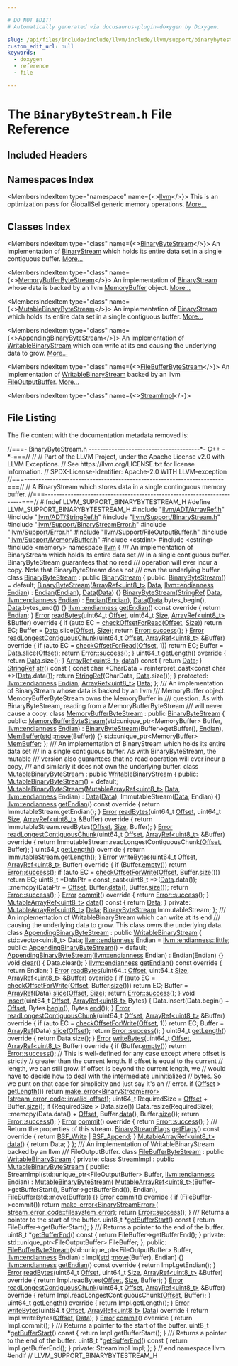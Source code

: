 ```yaml
---

# DO NOT EDIT!
# Automatically generated via docusaurus-plugin-doxygen by Doxygen.

slug: /api/files/include/include/llvm/include/llvm/support/binarybytestream-h
custom_edit_url: null
keywords:
  - doxygen
  - reference
  - file

---
```





# The `BinaryByteStream.h` File Reference

<DoxygenPage pluginConfig={pluginConfig}>



## Included Headers

<IncludesList>
<IncludesListItem
  filePath="llvm/ADT/ArrayRef.h"
  permalink="/docs/api/files/include/include/llvm/include/llvm/adt/arrayref-h"
  isLocal="true" />
<IncludesListItem
  filePath="llvm/ADT/StringRef.h"
  permalink="/docs/api/files/include/include/llvm/include/llvm/adt/stringref-h"
  isLocal="true" />
<IncludesListItem
  filePath="llvm/Support/BinaryStream.h"
  permalink="/docs/api/files/include/include/llvm/include/llvm/support/binarystream-h"
  isLocal="true" />
<IncludesListItem
  filePath="llvm/Support/BinaryStreamError.h"
  permalink="/docs/api/files/include/include/llvm/include/llvm/support/binarystreamerror-h"
  isLocal="true" />
<IncludesListItem
  filePath="llvm/Support/Error.h"
  permalink="/docs/api/files/include/include/llvm/include/llvm/support/error-h"
  isLocal="true" />
<IncludesListItem
  filePath="llvm/Support/FileOutputBuffer.h"
  permalink="/docs/api/files/include/include/llvm/include/llvm/support/fileoutputbuffer-h"
  isLocal="true" />
<IncludesListItem
  filePath="llvm/Support/MemoryBuffer.h"
  permalink="/docs/api/files/include/include/llvm/include/llvm/support/memorybuffer-h"
  isLocal="true" />
<IncludesListItem
  filePath="cstdint"
  permalink=""
  isLocal="false" />
<IncludesListItem
  filePath="cstring"
  permalink=""
  isLocal="false" />
<IncludesListItem
  filePath="memory"
  permalink=""
  isLocal="false" />
</IncludesList>

## Namespaces Index

<MembersIndex>

<MembersIndexItem
  type="namespace"
  name={<><a href="/docs/api/namespaces/llvm">llvm</a></>}>
This is an optimization pass for GlobalISel generic memory operations. <a href="/docs/api/namespaces/llvm/#details">More...</a>
</MembersIndexItem>

</MembersIndex>

## Classes Index

<MembersIndex>

<MembersIndexItem
  type="class"
  name={<><a href="/docs/api/classes/llvm/binarybytestream">BinaryByteStream</a></>}>
An implementation of <a href="/docs/api/classes/llvm/binarystream">BinaryStream</a> which holds its entire data set in a single contiguous buffer. <a href="/docs/api/classes/llvm/binarybytestream/#details">More...</a>
</MembersIndexItem>

<MembersIndexItem
  type="class"
  name={<><a href="/docs/api/classes/llvm/memorybufferbytestream">MemoryBufferByteStream</a></>}>
An implementation of <a href="/docs/api/classes/llvm/binarystream">BinaryStream</a> whose data is backed by an llvm <a href="/docs/api/classes/llvm/memorybuffer">MemoryBuffer</a> object. <a href="/docs/api/classes/llvm/memorybufferbytestream/#details">More...</a>
</MembersIndexItem>

<MembersIndexItem
  type="class"
  name={<><a href="/docs/api/classes/llvm/mutablebinarybytestream">MutableBinaryByteStream</a></>}>
An implementation of <a href="/docs/api/classes/llvm/binarystream">BinaryStream</a> which holds its entire data set in a single contiguous buffer. <a href="/docs/api/classes/llvm/mutablebinarybytestream/#details">More...</a>
</MembersIndexItem>

<MembersIndexItem
  type="class"
  name={<><a href="/docs/api/classes/llvm/appendingbinarybytestream">AppendingBinaryByteStream</a></>}>
An implementation of <a href="/docs/api/classes/llvm/writablebinarystream">WritableBinaryStream</a> which can write at its end causing the underlying data to grow. <a href="/docs/api/classes/llvm/appendingbinarybytestream/#details">More...</a>
</MembersIndexItem>

<MembersIndexItem
  type="class"
  name={<><a href="/docs/api/classes/llvm/filebufferbytestream">FileBufferByteStream</a></>}>
An implementation of <a href="/docs/api/classes/llvm/writablebinarystream">WritableBinaryStream</a> backed by an llvm <a href="/docs/api/classes/llvm/fileoutputbuffer">FileOutputBuffer</a>. <a href="/docs/api/classes/llvm/filebufferbytestream/#details">More...</a>
</MembersIndexItem>

<MembersIndexItem
  type="class"
  name={<><a href="/docs/api/classes/llvm/filebufferbytestream/streamimpl">StreamImpl</a></>}>
</MembersIndexItem>

</MembersIndex>


## File Listing

The file content with the documentation metadata removed is:

<ProgramListing>

<Link id="l00001" /><CodeLine lineNumber="1"><span class="doxyHighlightComment">//===- BinaryByteStream.h ---------------------------------------&#42;- C++ -&#42;-===//</span></CodeLine>
<Link id="l00002" /><CodeLine lineNumber="2"><span class="doxyHighlightComment">//</span></CodeLine>
<Link id="l00003" /><CodeLine lineNumber="3"><span class="doxyHighlightComment">// Part of the LLVM Project, under the Apache License v2.0 with LLVM Exceptions.</span></CodeLine>
<Link id="l00004" /><CodeLine lineNumber="4"><span class="doxyHighlightComment">// See https://llvm.org/LICENSE.txt for license information.</span></CodeLine>
<Link id="l00005" /><CodeLine lineNumber="5"><span class="doxyHighlightComment">// SPDX-License-Identifier: Apache-2.0 WITH LLVM-exception</span></CodeLine>
<Link id="l00006" /><CodeLine lineNumber="6"><span class="doxyHighlightComment">//===----------------------------------------------------------------------===//</span></CodeLine>
<Link id="l00007" /><CodeLine lineNumber="7"><span class="doxyHighlightComment">// A BinaryStream which stores data in a single continguous memory buffer.</span></CodeLine>
<Link id="l00008" /><CodeLine lineNumber="8"><span class="doxyHighlightComment">//===----------------------------------------------------------------------===//</span></CodeLine>
<Link id="l00009" /><CodeLine lineNumber="9"></CodeLine>
<Link id="l00010" /><CodeLine lineNumber="10"><span class="doxyHighlightPreprocessor">#ifndef LLVM&#95;SUPPORT&#95;BINARYBYTESTREAM&#95;H</span></CodeLine>
<Link id="l00011" /><CodeLine lineNumber="11"><span class="doxyHighlightPreprocessor">#define LLVM&#95;SUPPORT&#95;BINARYBYTESTREAM&#95;H</span></CodeLine>
<Link id="l00012" /><CodeLine lineNumber="12"></CodeLine>
<Link id="l00013" /><CodeLine lineNumber="13"><span class="doxyHighlightPreprocessor">#include &quot;<a href="/docs/api/files/include/include/llvm/include/llvm/adt/arrayref-h">llvm/ADT/ArrayRef.h</a>&quot;</span></CodeLine>
<Link id="l00014" /><CodeLine lineNumber="14"><span class="doxyHighlightPreprocessor">#include &quot;<a href="/docs/api/files/include/include/llvm/include/llvm/adt/stringref-h">llvm/ADT/StringRef.h</a>&quot;</span></CodeLine>
<Link id="l00015" /><CodeLine lineNumber="15"><span class="doxyHighlightPreprocessor">#include &quot;<a href="/docs/api/files/include/include/llvm/include/llvm/support/binarystream-h">llvm/Support/BinaryStream.h</a>&quot;</span></CodeLine>
<Link id="l00016" /><CodeLine lineNumber="16"><span class="doxyHighlightPreprocessor">#include &quot;<a href="/docs/api/files/include/include/llvm/include/llvm/support/binarystreamerror-h">llvm/Support/BinaryStreamError.h</a>&quot;</span></CodeLine>
<Link id="l00017" /><CodeLine lineNumber="17"><span class="doxyHighlightPreprocessor">#include &quot;<a href="/docs/api/files/include/include/llvm/include/llvm/support/error-h">llvm/Support/Error.h</a>&quot;</span></CodeLine>
<Link id="l00018" /><CodeLine lineNumber="18"><span class="doxyHighlightPreprocessor">#include &quot;<a href="/docs/api/files/include/include/llvm/include/llvm/support/fileoutputbuffer-h">llvm/Support/FileOutputBuffer.h</a>&quot;</span></CodeLine>
<Link id="l00019" /><CodeLine lineNumber="19"><span class="doxyHighlightPreprocessor">#include &quot;<a href="/docs/api/files/include/include/llvm/include/llvm/support/memorybuffer-h">llvm/Support/MemoryBuffer.h</a>&quot;</span></CodeLine>
<Link id="l00020" /><CodeLine lineNumber="20"><span class="doxyHighlightPreprocessor">#include &lt;cstdint&gt;</span></CodeLine>
<Link id="l00021" /><CodeLine lineNumber="21"><span class="doxyHighlightPreprocessor">#include &lt;cstring&gt;</span></CodeLine>
<Link id="l00022" /><CodeLine lineNumber="22"><span class="doxyHighlightPreprocessor">#include &lt;memory&gt;</span></CodeLine>
<Link id="l00023" /><CodeLine lineNumber="23"></CodeLine>
<Link id="l00024" /><CodeLine lineNumber="24"><span class="doxyHighlightKeyword">namespace </span><span class="doxyHighlight"><a href="/docs/api/namespaces/llvm">llvm</a> &#123;</span></CodeLine>
<Link id="l00025" /><CodeLine lineNumber="25"></CodeLine>
<Link id="l00026" /><CodeLine lineNumber="26"><span class="doxyHighlightComment">/// An implementation of BinaryStream which holds its entire data set</span></CodeLine>
<Link id="l00027" /><CodeLine lineNumber="27"><span class="doxyHighlightComment">/// in a single contiguous buffer.  BinaryByteStream guarantees that no read</span></CodeLine>
<Link id="l00028" /><CodeLine lineNumber="28"><span class="doxyHighlightComment">/// operation will ever incur a copy.  Note that BinaryByteStream does not</span></CodeLine>
<Link id="l00029" /><CodeLine lineNumber="29"><span class="doxyHighlightComment">/// own the underlying buffer.</span></CodeLine>
<Link id="l00030" /><CodeLine lineNumber="30" lineLink="/docs/api/classes/llvm/binarybytestream"><span class="doxyHighlightKeyword">class </span><span class="doxyHighlight"><a href="/docs/api/classes/llvm/binarybytestream/#a4363fb07df2a89ba41a8ea63a48ce9de">BinaryByteStream</a> : </span><span class="doxyHighlightKeyword">public</span><span class="doxyHighlight"> <a href="/docs/api/classes/llvm/binarystream">BinaryStream</a> &#123;</span></CodeLine>
<Link id="l00031" /><CodeLine lineNumber="31"><span class="doxyHighlightKeyword">public</span><span class="doxyHighlight">:</span></CodeLine>
<Link id="l00032" /><CodeLine lineNumber="32" lineLink="/docs/api/classes/llvm/binarybytestream/#a4363fb07df2a89ba41a8ea63a48ce9de"><span class="doxyHighlight">  <a href="/docs/api/classes/llvm/binarybytestream/#a4363fb07df2a89ba41a8ea63a48ce9de">BinaryByteStream</a>() = </span><span class="doxyHighlightKeywordFlow">default</span><span class="doxyHighlight">;</span></CodeLine>
<Link id="l00033" /><CodeLine lineNumber="33" lineLink="/docs/api/classes/llvm/binarybytestream/#a152950ab8cac7c988a9537a332775719"><span class="doxyHighlight">  <a href="/docs/api/classes/llvm/binarybytestream/#a152950ab8cac7c988a9537a332775719">BinaryByteStream</a>(<a href="/docs/api/classes/llvm/arrayref">ArrayRef&lt;uint8&#95;t&gt;</a> <a href="/docs/api/classes/llvm/binarybytestream/#a19d6f4aebf6d35bbec0d2222b40336b1">Data</a>, <a href="/docs/api/namespaces/llvm/#ae1e26e57357947b25e392fd18ab000db">llvm::endianness</a> <a href="/docs/api/classes/llvm/binarybytestream/#a71597bbef163273d2905cf9ab4cea214">Endian</a>)</span></CodeLine>
<Link id="l00034" /><CodeLine lineNumber="34"><span class="doxyHighlight">      : <a href="/docs/api/classes/llvm/binarybytestream/#a71597bbef163273d2905cf9ab4cea214">Endian</a>(<a href="/docs/api/classes/llvm/binarybytestream/#a71597bbef163273d2905cf9ab4cea214">Endian</a>), <a href="/docs/api/classes/llvm/binarybytestream/#a19d6f4aebf6d35bbec0d2222b40336b1">Data</a>(<a href="/docs/api/classes/llvm/binarybytestream/#a19d6f4aebf6d35bbec0d2222b40336b1">Data</a>) &#123;&#125;</span></CodeLine>
<Link id="l00035" /><CodeLine lineNumber="35" lineLink="/docs/api/classes/llvm/binarybytestream/#ab2504d809fc4036432ab7f1915f5fac0"><span class="doxyHighlight">  <a href="/docs/api/classes/llvm/binarybytestream/#ab2504d809fc4036432ab7f1915f5fac0">BinaryByteStream</a>(<a href="/docs/api/classes/llvm/stringref">StringRef</a> <a href="/docs/api/classes/llvm/binarybytestream/#a19d6f4aebf6d35bbec0d2222b40336b1">Data</a>, <a href="/docs/api/namespaces/llvm/#ae1e26e57357947b25e392fd18ab000db">llvm::endianness</a> <a href="/docs/api/classes/llvm/binarybytestream/#a71597bbef163273d2905cf9ab4cea214">Endian</a>)</span></CodeLine>
<Link id="l00036" /><CodeLine lineNumber="36"><span class="doxyHighlight">      : <a href="/docs/api/classes/llvm/binarybytestream/#a71597bbef163273d2905cf9ab4cea214">Endian</a>(<a href="/docs/api/classes/llvm/binarybytestream/#a71597bbef163273d2905cf9ab4cea214">Endian</a>), <a href="/docs/api/classes/llvm/binarybytestream/#a19d6f4aebf6d35bbec0d2222b40336b1">Data</a>(<a href="/docs/api/classes/llvm/binarybytestream/#a19d6f4aebf6d35bbec0d2222b40336b1">Data</a>.bytes&#95;begin(), <a href="/docs/api/classes/llvm/binarybytestream/#a19d6f4aebf6d35bbec0d2222b40336b1">Data</a>.bytes&#95;end()) &#123;&#125;</span></CodeLine>
<Link id="l00037" /><CodeLine lineNumber="37"></CodeLine>
<Link id="l00038" /><CodeLine lineNumber="38" lineLink="/docs/api/classes/llvm/binarybytestream/#aac25c9eebece33ccbf619121cf14c2f0"><span class="doxyHighlight">  <a href="/docs/api/namespaces/llvm/#ae1e26e57357947b25e392fd18ab000db">llvm::endianness</a> <a href="/docs/api/classes/llvm/binarybytestream/#aac25c9eebece33ccbf619121cf14c2f0">getEndian</a>()</span><span class="doxyHighlightKeyword"> const override </span><span class="doxyHighlight">&#123; </span><span class="doxyHighlightKeywordFlow">return</span><span class="doxyHighlight"> <a href="/docs/api/classes/llvm/binarybytestream/#a71597bbef163273d2905cf9ab4cea214">Endian</a>; &#125;</span></CodeLine>
<Link id="l00039" /><CodeLine lineNumber="39"></CodeLine>
<Link id="l00040" /><CodeLine lineNumber="40" lineLink="/docs/api/classes/llvm/binarybytestream/#a4e42d67aeb85b158d2954d3eab60fdd6"><span class="doxyHighlight">  <a href="/docs/api/classes/llvm/error">Error</a> <a href="/docs/api/classes/llvm/binarybytestream/#a4e42d67aeb85b158d2954d3eab60fdd6">readBytes</a>(uint64&#95;t <a href="/docs/api/namespaces/llvm/#a05f5b9a11bdcc5feba62899f95dcf878a3134224cba2545bc57954d3b072aebb4">Offset</a>, uint64&#95;t <a href="/docs/api/files/lib/lib/analysis/inlineorder-cpp/#a7ee6f0cb51c3b9056199e9a0001fe8c3a6f6cb72d544962fa333e2e34ce64f719">Size</a>,</span></CodeLine>
<Link id="l00041" /><CodeLine lineNumber="41"><span class="doxyHighlight">                  <a href="/docs/api/classes/llvm/arrayref">ArrayRef&lt;uint8&#95;t&gt;</a> &amp;Buffer)</span><span class="doxyHighlightKeyword"> override </span><span class="doxyHighlight">&#123;</span></CodeLine>
<Link id="l00042" /><CodeLine lineNumber="42"><span class="doxyHighlight">    </span><span class="doxyHighlightKeywordFlow">if</span><span class="doxyHighlight"> (</span><span class="doxyHighlightKeyword">auto</span><span class="doxyHighlight"> EC = <a href="/docs/api/classes/llvm/binarystream/#af20acc8b7134ce7ffa54c05a7f295fb6">checkOffsetForRead</a>(<a href="/docs/api/namespaces/llvm/#a05f5b9a11bdcc5feba62899f95dcf878a3134224cba2545bc57954d3b072aebb4">Offset</a>, <a href="/docs/api/files/lib/lib/analysis/inlineorder-cpp/#a7ee6f0cb51c3b9056199e9a0001fe8c3a6f6cb72d544962fa333e2e34ce64f719">Size</a>))</span></CodeLine>
<Link id="l00043" /><CodeLine lineNumber="43"><span class="doxyHighlight">      </span><span class="doxyHighlightKeywordFlow">return</span><span class="doxyHighlight"> EC;</span></CodeLine>
<Link id="l00044" /><CodeLine lineNumber="44"><span class="doxyHighlight">    Buffer = <a href="/docs/api/classes/llvm/binarybytestream/#a19d6f4aebf6d35bbec0d2222b40336b1">Data</a>.slice(<a href="/docs/api/namespaces/llvm/#a05f5b9a11bdcc5feba62899f95dcf878a3134224cba2545bc57954d3b072aebb4">Offset</a>, <a href="/docs/api/files/lib/lib/analysis/inlineorder-cpp/#a7ee6f0cb51c3b9056199e9a0001fe8c3a6f6cb72d544962fa333e2e34ce64f719">Size</a>);</span></CodeLine>
<Link id="l00045" /><CodeLine lineNumber="45"><span class="doxyHighlight">    </span><span class="doxyHighlightKeywordFlow">return</span><span class="doxyHighlight"> <a href="/docs/api/classes/llvm/error/#a4dfd0813c3d0e0a30439b5a3e9196b59">Error::success</a>();</span></CodeLine>
<Link id="l00046" /><CodeLine lineNumber="46"><span class="doxyHighlight">  &#125;</span></CodeLine>
<Link id="l00047" /><CodeLine lineNumber="47"></CodeLine>
<Link id="l00048" /><CodeLine lineNumber="48" lineLink="/docs/api/classes/llvm/binarybytestream/#a1d2da883a476269ff26f1963dcfa47e7"><span class="doxyHighlight">  <a href="/docs/api/classes/llvm/error">Error</a> <a href="/docs/api/classes/llvm/binarybytestream/#a1d2da883a476269ff26f1963dcfa47e7">readLongestContiguousChunk</a>(uint64&#95;t <a href="/docs/api/namespaces/llvm/#a05f5b9a11bdcc5feba62899f95dcf878a3134224cba2545bc57954d3b072aebb4">Offset</a>,</span></CodeLine>
<Link id="l00049" /><CodeLine lineNumber="49"><span class="doxyHighlight">                                   <a href="/docs/api/classes/llvm/arrayref">ArrayRef&lt;uint8&#95;t&gt;</a> &amp;Buffer)</span><span class="doxyHighlightKeyword"> override </span><span class="doxyHighlight">&#123;</span></CodeLine>
<Link id="l00050" /><CodeLine lineNumber="50"><span class="doxyHighlight">    </span><span class="doxyHighlightKeywordFlow">if</span><span class="doxyHighlight"> (</span><span class="doxyHighlightKeyword">auto</span><span class="doxyHighlight"> EC = <a href="/docs/api/classes/llvm/binarystream/#af20acc8b7134ce7ffa54c05a7f295fb6">checkOffsetForRead</a>(<a href="/docs/api/namespaces/llvm/#a05f5b9a11bdcc5feba62899f95dcf878a3134224cba2545bc57954d3b072aebb4">Offset</a>, 1))</span></CodeLine>
<Link id="l00051" /><CodeLine lineNumber="51"><span class="doxyHighlight">      </span><span class="doxyHighlightKeywordFlow">return</span><span class="doxyHighlight"> EC;</span></CodeLine>
<Link id="l00052" /><CodeLine lineNumber="52"><span class="doxyHighlight">    Buffer = <a href="/docs/api/classes/llvm/binarybytestream/#a19d6f4aebf6d35bbec0d2222b40336b1">Data</a>.slice(<a href="/docs/api/namespaces/llvm/#a05f5b9a11bdcc5feba62899f95dcf878a3134224cba2545bc57954d3b072aebb4">Offset</a>);</span></CodeLine>
<Link id="l00053" /><CodeLine lineNumber="53"><span class="doxyHighlight">    </span><span class="doxyHighlightKeywordFlow">return</span><span class="doxyHighlight"> <a href="/docs/api/classes/llvm/error/#a4dfd0813c3d0e0a30439b5a3e9196b59">Error::success</a>();</span></CodeLine>
<Link id="l00054" /><CodeLine lineNumber="54"><span class="doxyHighlight">  &#125;</span></CodeLine>
<Link id="l00055" /><CodeLine lineNumber="55"></CodeLine>
<Link id="l00056" /><CodeLine lineNumber="56" lineLink="/docs/api/classes/llvm/binarybytestream/#a9b4982598ef5790e22e0bc59c899f09f"><span class="doxyHighlight">  uint64&#95;t <a href="/docs/api/classes/llvm/binarybytestream/#a9b4982598ef5790e22e0bc59c899f09f">getLength</a>()</span><span class="doxyHighlightKeyword"> override </span><span class="doxyHighlight">&#123; </span><span class="doxyHighlightKeywordFlow">return</span><span class="doxyHighlight"> <a href="/docs/api/classes/llvm/binarybytestream/#a19d6f4aebf6d35bbec0d2222b40336b1">Data</a>.size(); &#125;</span></CodeLine>
<Link id="l00057" /><CodeLine lineNumber="57"></CodeLine>
<Link id="l00058" /><CodeLine lineNumber="58" lineLink="/docs/api/classes/llvm/binarybytestream/#a08f5532f0b4d8820397e48218e1b18f3"><span class="doxyHighlight">  <a href="/docs/api/classes/llvm/arrayref">ArrayRef&lt;uint8&#95;t&gt;</a> <a href="/docs/api/classes/llvm/binarybytestream/#a08f5532f0b4d8820397e48218e1b18f3">data</a>()</span><span class="doxyHighlightKeyword"> const </span><span class="doxyHighlight">&#123; </span><span class="doxyHighlightKeywordFlow">return</span><span class="doxyHighlight"> <a href="/docs/api/classes/llvm/binarybytestream/#a19d6f4aebf6d35bbec0d2222b40336b1">Data</a>; &#125;</span></CodeLine>
<Link id="l00059" /><CodeLine lineNumber="59"></CodeLine>
<Link id="l00060" /><CodeLine lineNumber="60" lineLink="/docs/api/classes/llvm/binarybytestream/#a9afcaa0a15f3da54a01b0a3e78727b05"><span class="doxyHighlight">  <a href="/docs/api/classes/llvm/stringref">StringRef</a> <a href="/docs/api/classes/llvm/binarybytestream/#a9afcaa0a15f3da54a01b0a3e78727b05">str</a>()</span><span class="doxyHighlightKeyword"> const </span><span class="doxyHighlight">&#123;</span></CodeLine>
<Link id="l00061" /><CodeLine lineNumber="61"><span class="doxyHighlight">    </span><span class="doxyHighlightKeyword">const</span><span class="doxyHighlight"> </span><span class="doxyHighlightKeywordType">char</span><span class="doxyHighlight"> &#42;CharData = </span><span class="doxyHighlightKeyword">reinterpret&#95;cast&lt;</span><span class="doxyHighlightKeyword">const </span><span class="doxyHighlightKeywordType">char</span><span class="doxyHighlight"> &#42;</span><span class="doxyHighlightKeyword">&gt;</span><span class="doxyHighlight">(<a href="/docs/api/classes/llvm/binarybytestream/#a19d6f4aebf6d35bbec0d2222b40336b1">Data</a>.data());</span></CodeLine>
<Link id="l00062" /><CodeLine lineNumber="62"><span class="doxyHighlight">    </span><span class="doxyHighlightKeywordFlow">return</span><span class="doxyHighlight"> <a href="/docs/api/classes/llvm/stringref">StringRef</a>(CharData, <a href="/docs/api/classes/llvm/binarybytestream/#a19d6f4aebf6d35bbec0d2222b40336b1">Data</a>.size());</span></CodeLine>
<Link id="l00063" /><CodeLine lineNumber="63"><span class="doxyHighlight">  &#125;</span></CodeLine>
<Link id="l00064" /><CodeLine lineNumber="64"></CodeLine>
<Link id="l00065" /><CodeLine lineNumber="65"><span class="doxyHighlightKeyword">protected</span><span class="doxyHighlight">:</span></CodeLine>
<Link id="l00066" /><CodeLine lineNumber="66" lineLink="/docs/api/classes/llvm/binarybytestream/#a71597bbef163273d2905cf9ab4cea214"><span class="doxyHighlight">  <a href="/docs/api/namespaces/llvm/#ae1e26e57357947b25e392fd18ab000db">llvm::endianness</a> <a href="/docs/api/classes/llvm/binarybytestream/#a71597bbef163273d2905cf9ab4cea214">Endian</a>;</span></CodeLine>
<Link id="l00067" /><CodeLine lineNumber="67" lineLink="/docs/api/classes/llvm/binarybytestream/#a19d6f4aebf6d35bbec0d2222b40336b1"><span class="doxyHighlight">  <a href="/docs/api/classes/llvm/arrayref">ArrayRef&lt;uint8&#95;t&gt;</a> <a href="/docs/api/classes/llvm/binarybytestream/#a19d6f4aebf6d35bbec0d2222b40336b1">Data</a>;</span></CodeLine>
<Link id="l00068" /><CodeLine lineNumber="68"><span class="doxyHighlight">&#125;;</span></CodeLine>
<Link id="l00069" /><CodeLine lineNumber="69"></CodeLine>
<Link id="l00070" /><CodeLine lineNumber="70"><span class="doxyHighlightComment">/// An implementation of BinaryStream whose data is backed by an llvm</span></CodeLine>
<Link id="l00071" /><CodeLine lineNumber="71"><span class="doxyHighlightComment">/// MemoryBuffer object.  MemoryBufferByteStream owns the MemoryBuffer in</span></CodeLine>
<Link id="l00072" /><CodeLine lineNumber="72"><span class="doxyHighlightComment">/// question.  As with BinaryByteStream, reading from a MemoryBufferByteStream</span></CodeLine>
<Link id="l00073" /><CodeLine lineNumber="73"><span class="doxyHighlightComment">/// will never cause a copy.</span></CodeLine>
<Link id="l00074" /><CodeLine lineNumber="74" lineLink="/docs/api/classes/llvm/memorybufferbytestream"><span class="doxyHighlightKeyword">class </span><span class="doxyHighlight"><a href="/docs/api/classes/llvm/memorybufferbytestream/#a4d8f1923d8bfafed7211c1bba84dbb02">MemoryBufferByteStream</a> : </span><span class="doxyHighlightKeyword">public</span><span class="doxyHighlight"> <a href="/docs/api/classes/llvm/binarybytestream/#a4363fb07df2a89ba41a8ea63a48ce9de">BinaryByteStream</a> &#123;</span></CodeLine>
<Link id="l00075" /><CodeLine lineNumber="75"><span class="doxyHighlightKeyword">public</span><span class="doxyHighlight">:</span></CodeLine>
<Link id="l00076" /><CodeLine lineNumber="76" lineLink="/docs/api/classes/llvm/memorybufferbytestream/#a4d8f1923d8bfafed7211c1bba84dbb02"><span class="doxyHighlight">  <a href="/docs/api/classes/llvm/memorybufferbytestream/#a4d8f1923d8bfafed7211c1bba84dbb02">MemoryBufferByteStream</a>(std::unique&#95;ptr&lt;MemoryBuffer&gt; Buffer,</span></CodeLine>
<Link id="l00077" /><CodeLine lineNumber="77"><span class="doxyHighlight">                         <a href="/docs/api/namespaces/llvm/#ae1e26e57357947b25e392fd18ab000db">llvm::endianness</a> <a href="/docs/api/classes/llvm/binarybytestream/#a71597bbef163273d2905cf9ab4cea214">Endian</a>)</span></CodeLine>
<Link id="l00078" /><CodeLine lineNumber="78"><span class="doxyHighlight">      : <a href="/docs/api/classes/llvm/binarybytestream/#a4363fb07df2a89ba41a8ea63a48ce9de">BinaryByteStream</a>(Buffer-&gt;getBuffer(), <a href="/docs/api/classes/llvm/binarybytestream/#a71597bbef163273d2905cf9ab4cea214">Endian</a>),</span></CodeLine>
<Link id="l00079" /><CodeLine lineNumber="79"><span class="doxyHighlight">        <a href="/docs/api/classes/llvm/memorybufferbytestream/#a2307f2f081ad9d019a6638d2be2d9d8c">MemBuffer</a>(<a href="/docs/api/namespaces/std">std</a>::<a href="/docs/api/namespaces/llvm/#abfc9c7ecf70f66901e439f7c04ef3dbb">move</a>(Buffer)) &#123;&#125;</span></CodeLine>
<Link id="l00080" /><CodeLine lineNumber="80"></CodeLine>
<Link id="l00081" /><CodeLine lineNumber="81" lineLink="/docs/api/classes/llvm/memorybufferbytestream/#a2307f2f081ad9d019a6638d2be2d9d8c"><span class="doxyHighlight">  std::unique&#95;ptr&lt;MemoryBuffer&gt; <a href="/docs/api/classes/llvm/memorybufferbytestream/#a2307f2f081ad9d019a6638d2be2d9d8c">MemBuffer</a>;</span></CodeLine>
<Link id="l00082" /><CodeLine lineNumber="82"><span class="doxyHighlight">&#125;;</span></CodeLine>
<Link id="l00083" /><CodeLine lineNumber="83"></CodeLine>
<Link id="l00084" /><CodeLine lineNumber="84"><span class="doxyHighlightComment">/// An implementation of BinaryStream which holds its entire data set</span></CodeLine>
<Link id="l00085" /><CodeLine lineNumber="85"><span class="doxyHighlightComment">/// in a single contiguous buffer.  As with BinaryByteStream, the mutable</span></CodeLine>
<Link id="l00086" /><CodeLine lineNumber="86"><span class="doxyHighlightComment">/// version also guarantees that no read operation will ever incur a copy,</span></CodeLine>
<Link id="l00087" /><CodeLine lineNumber="87"><span class="doxyHighlightComment">/// and similarly it does not own the underlying buffer.</span></CodeLine>
<Link id="l00088" /><CodeLine lineNumber="88" lineLink="/docs/api/classes/llvm/mutablebinarybytestream"><span class="doxyHighlightKeyword">class </span><span class="doxyHighlight"><a href="/docs/api/classes/llvm/mutablebinarybytestream/#ac6b65cfec398db4d712887be8ee72726">MutableBinaryByteStream</a> : </span><span class="doxyHighlightKeyword">public</span><span class="doxyHighlight"> <a href="/docs/api/classes/llvm/writablebinarystream">WritableBinaryStream</a> &#123;</span></CodeLine>
<Link id="l00089" /><CodeLine lineNumber="89"><span class="doxyHighlightKeyword">public</span><span class="doxyHighlight">:</span></CodeLine>
<Link id="l00090" /><CodeLine lineNumber="90" lineLink="/docs/api/classes/llvm/mutablebinarybytestream/#ac6b65cfec398db4d712887be8ee72726"><span class="doxyHighlight">  <a href="/docs/api/classes/llvm/mutablebinarybytestream/#ac6b65cfec398db4d712887be8ee72726">MutableBinaryByteStream</a>() = </span><span class="doxyHighlightKeywordFlow">default</span><span class="doxyHighlight">;</span></CodeLine>
<Link id="l00091" /><CodeLine lineNumber="91" lineLink="/docs/api/classes/llvm/mutablebinarybytestream/#abba277571a03a9656b097e2559b4e8f9"><span class="doxyHighlight">  <a href="/docs/api/classes/llvm/mutablebinarybytestream/#abba277571a03a9656b097e2559b4e8f9">MutableBinaryByteStream</a>(<a href="/docs/api/classes/llvm/mutablearrayref">MutableArrayRef&lt;uint8&#95;t&gt;</a> <a href="/docs/api/namespaces/llvm/#aa20539e89704d20b98b97e9c3feac934">Data</a>,</span></CodeLine>
<Link id="l00092" /><CodeLine lineNumber="92"><span class="doxyHighlight">                          <a href="/docs/api/namespaces/llvm/#ae1e26e57357947b25e392fd18ab000db">llvm::endianness</a> Endian)</span></CodeLine>
<Link id="l00093" /><CodeLine lineNumber="93"><span class="doxyHighlight">      : <a href="/docs/api/namespaces/llvm/#aa20539e89704d20b98b97e9c3feac934">Data</a>(<a href="/docs/api/namespaces/llvm/#aa20539e89704d20b98b97e9c3feac934">Data</a>), ImmutableStream(<a href="/docs/api/namespaces/llvm/#aa20539e89704d20b98b97e9c3feac934">Data</a>, Endian) &#123;&#125;</span></CodeLine>
<Link id="l00094" /><CodeLine lineNumber="94"></CodeLine>
<Link id="l00095" /><CodeLine lineNumber="95" lineLink="/docs/api/classes/llvm/mutablebinarybytestream/#aaa1ff729106833cde468c61ff95b7c86"><span class="doxyHighlight">  <a href="/docs/api/namespaces/llvm/#ae1e26e57357947b25e392fd18ab000db">llvm::endianness</a> <a href="/docs/api/classes/llvm/mutablebinarybytestream/#aaa1ff729106833cde468c61ff95b7c86">getEndian</a>()</span><span class="doxyHighlightKeyword"> const override </span><span class="doxyHighlight">&#123;</span></CodeLine>
<Link id="l00096" /><CodeLine lineNumber="96"><span class="doxyHighlight">    </span><span class="doxyHighlightKeywordFlow">return</span><span class="doxyHighlight"> ImmutableStream.getEndian();</span></CodeLine>
<Link id="l00097" /><CodeLine lineNumber="97"><span class="doxyHighlight">  &#125;</span></CodeLine>
<Link id="l00098" /><CodeLine lineNumber="98"></CodeLine>
<Link id="l00099" /><CodeLine lineNumber="99" lineLink="/docs/api/classes/llvm/mutablebinarybytestream/#af7224762018c58954b248106b44f2323"><span class="doxyHighlight">  <a href="/docs/api/classes/llvm/error">Error</a> <a href="/docs/api/classes/llvm/mutablebinarybytestream/#af7224762018c58954b248106b44f2323">readBytes</a>(uint64&#95;t <a href="/docs/api/namespaces/llvm/#a05f5b9a11bdcc5feba62899f95dcf878a3134224cba2545bc57954d3b072aebb4">Offset</a>, uint64&#95;t <a href="/docs/api/files/lib/lib/analysis/inlineorder-cpp/#a7ee6f0cb51c3b9056199e9a0001fe8c3a6f6cb72d544962fa333e2e34ce64f719">Size</a>,</span></CodeLine>
<Link id="l00100" /><CodeLine lineNumber="100"><span class="doxyHighlight">                  <a href="/docs/api/classes/llvm/arrayref">ArrayRef&lt;uint8&#95;t&gt;</a> &amp;Buffer)</span><span class="doxyHighlightKeyword"> override </span><span class="doxyHighlight">&#123;</span></CodeLine>
<Link id="l00101" /><CodeLine lineNumber="101"><span class="doxyHighlight">    </span><span class="doxyHighlightKeywordFlow">return</span><span class="doxyHighlight"> ImmutableStream.readBytes(<a href="/docs/api/namespaces/llvm/#a05f5b9a11bdcc5feba62899f95dcf878a3134224cba2545bc57954d3b072aebb4">Offset</a>, <a href="/docs/api/files/lib/lib/analysis/inlineorder-cpp/#a7ee6f0cb51c3b9056199e9a0001fe8c3a6f6cb72d544962fa333e2e34ce64f719">Size</a>, Buffer);</span></CodeLine>
<Link id="l00102" /><CodeLine lineNumber="102"><span class="doxyHighlight">  &#125;</span></CodeLine>
<Link id="l00103" /><CodeLine lineNumber="103"></CodeLine>
<Link id="l00104" /><CodeLine lineNumber="104" lineLink="/docs/api/classes/llvm/mutablebinarybytestream/#adfc8df9d7ce943b40cbe17c7c2412628"><span class="doxyHighlight">  <a href="/docs/api/classes/llvm/error">Error</a> <a href="/docs/api/classes/llvm/mutablebinarybytestream/#adfc8df9d7ce943b40cbe17c7c2412628">readLongestContiguousChunk</a>(uint64&#95;t <a href="/docs/api/namespaces/llvm/#a05f5b9a11bdcc5feba62899f95dcf878a3134224cba2545bc57954d3b072aebb4">Offset</a>,</span></CodeLine>
<Link id="l00105" /><CodeLine lineNumber="105"><span class="doxyHighlight">                                   <a href="/docs/api/classes/llvm/arrayref">ArrayRef&lt;uint8&#95;t&gt;</a> &amp;Buffer)</span><span class="doxyHighlightKeyword"> override </span><span class="doxyHighlight">&#123;</span></CodeLine>
<Link id="l00106" /><CodeLine lineNumber="106"><span class="doxyHighlight">    </span><span class="doxyHighlightKeywordFlow">return</span><span class="doxyHighlight"> ImmutableStream.readLongestContiguousChunk(<a href="/docs/api/namespaces/llvm/#a05f5b9a11bdcc5feba62899f95dcf878a3134224cba2545bc57954d3b072aebb4">Offset</a>, Buffer);</span></CodeLine>
<Link id="l00107" /><CodeLine lineNumber="107"><span class="doxyHighlight">  &#125;</span></CodeLine>
<Link id="l00108" /><CodeLine lineNumber="108"></CodeLine>
<Link id="l00109" /><CodeLine lineNumber="109" lineLink="/docs/api/classes/llvm/mutablebinarybytestream/#a38fd2f24698eeed9e05c53b15d325145"><span class="doxyHighlight">  uint64&#95;t <a href="/docs/api/classes/llvm/mutablebinarybytestream/#a38fd2f24698eeed9e05c53b15d325145">getLength</a>()</span><span class="doxyHighlightKeyword"> override </span><span class="doxyHighlight">&#123; </span><span class="doxyHighlightKeywordFlow">return</span><span class="doxyHighlight"> ImmutableStream.getLength(); &#125;</span></CodeLine>
<Link id="l00110" /><CodeLine lineNumber="110"></CodeLine>
<Link id="l00111" /><CodeLine lineNumber="111" lineLink="/docs/api/classes/llvm/mutablebinarybytestream/#ab01e4768ed6edae5181351ec2fc8be15"><span class="doxyHighlight">  <a href="/docs/api/classes/llvm/error">Error</a> <a href="/docs/api/classes/llvm/mutablebinarybytestream/#ab01e4768ed6edae5181351ec2fc8be15">writeBytes</a>(uint64&#95;t <a href="/docs/api/namespaces/llvm/#a05f5b9a11bdcc5feba62899f95dcf878a3134224cba2545bc57954d3b072aebb4">Offset</a>, <a href="/docs/api/classes/llvm/arrayref">ArrayRef&lt;uint8&#95;t&gt;</a> Buffer)</span><span class="doxyHighlightKeyword"> override </span><span class="doxyHighlight">&#123;</span></CodeLine>
<Link id="l00112" /><CodeLine lineNumber="112"><span class="doxyHighlight">    </span><span class="doxyHighlightKeywordFlow">if</span><span class="doxyHighlight"> (Buffer.<a href="/docs/api/classes/llvm/arrayref/#ac835b8735b1b2faec0efdca236e37d94">empty</a>())</span></CodeLine>
<Link id="l00113" /><CodeLine lineNumber="113"><span class="doxyHighlight">      </span><span class="doxyHighlightKeywordFlow">return</span><span class="doxyHighlight"> <a href="/docs/api/classes/llvm/error/#a4dfd0813c3d0e0a30439b5a3e9196b59">Error::success</a>();</span></CodeLine>
<Link id="l00114" /><CodeLine lineNumber="114"></CodeLine>
<Link id="l00115" /><CodeLine lineNumber="115"><span class="doxyHighlight">    </span><span class="doxyHighlightKeywordFlow">if</span><span class="doxyHighlight"> (</span><span class="doxyHighlightKeyword">auto</span><span class="doxyHighlight"> EC = <a href="/docs/api/classes/llvm/writablebinarystream/#a054c634299df770d4d683d28e2b3cb7b">checkOffsetForWrite</a>(<a href="/docs/api/namespaces/llvm/#a05f5b9a11bdcc5feba62899f95dcf878a3134224cba2545bc57954d3b072aebb4">Offset</a>, Buffer.<a href="/docs/api/classes/llvm/arrayref/#a85ffb6531d4cda988ea81f18d4e56fb7">size</a>()))</span></CodeLine>
<Link id="l00116" /><CodeLine lineNumber="116"><span class="doxyHighlight">      </span><span class="doxyHighlightKeywordFlow">return</span><span class="doxyHighlight"> EC;</span></CodeLine>
<Link id="l00117" /><CodeLine lineNumber="117"></CodeLine>
<Link id="l00118" /><CodeLine lineNumber="118"><span class="doxyHighlight">    uint8&#95;t &#42;DataPtr = </span><span class="doxyHighlightKeyword">const&#95;cast&lt;</span><span class="doxyHighlight">uint8&#95;t &#42;</span><span class="doxyHighlightKeyword">&gt;</span><span class="doxyHighlight">(<a href="/docs/api/namespaces/llvm/#aa20539e89704d20b98b97e9c3feac934">Data</a>.data());</span></CodeLine>
<Link id="l00119" /><CodeLine lineNumber="119"><span class="doxyHighlight">    ::memcpy(DataPtr + <a href="/docs/api/namespaces/llvm/#a05f5b9a11bdcc5feba62899f95dcf878a3134224cba2545bc57954d3b072aebb4">Offset</a>, Buffer.<a href="/docs/api/classes/llvm/arrayref/#adb9cab4abca6bf2855c882dcf79fb1cb">data</a>(), Buffer.<a href="/docs/api/classes/llvm/arrayref/#a85ffb6531d4cda988ea81f18d4e56fb7">size</a>());</span></CodeLine>
<Link id="l00120" /><CodeLine lineNumber="120"><span class="doxyHighlight">    </span><span class="doxyHighlightKeywordFlow">return</span><span class="doxyHighlight"> <a href="/docs/api/classes/llvm/error/#a4dfd0813c3d0e0a30439b5a3e9196b59">Error::success</a>();</span></CodeLine>
<Link id="l00121" /><CodeLine lineNumber="121"><span class="doxyHighlight">  &#125;</span></CodeLine>
<Link id="l00122" /><CodeLine lineNumber="122"></CodeLine>
<Link id="l00123" /><CodeLine lineNumber="123" lineLink="/docs/api/classes/llvm/mutablebinarybytestream/#a72c644f63f931bdfd303e0f8c41a57e4"><span class="doxyHighlight">  <a href="/docs/api/classes/llvm/error">Error</a> <a href="/docs/api/classes/llvm/mutablebinarybytestream/#a72c644f63f931bdfd303e0f8c41a57e4">commit</a>()</span><span class="doxyHighlightKeyword"> override </span><span class="doxyHighlight">&#123; </span><span class="doxyHighlightKeywordFlow">return</span><span class="doxyHighlight"> <a href="/docs/api/classes/llvm/error/#a4dfd0813c3d0e0a30439b5a3e9196b59">Error::success</a>(); &#125;</span></CodeLine>
<Link id="l00124" /><CodeLine lineNumber="124"></CodeLine>
<Link id="l00125" /><CodeLine lineNumber="125" lineLink="/docs/api/classes/llvm/mutablebinarybytestream/#a18ff8b6c62a23f68a995b6c24f3671af"><span class="doxyHighlight">  <a href="/docs/api/classes/llvm/mutablearrayref">MutableArrayRef&lt;uint8&#95;t&gt;</a> <a href="/docs/api/classes/llvm/mutablebinarybytestream/#a18ff8b6c62a23f68a995b6c24f3671af">data</a>()</span><span class="doxyHighlightKeyword"> const </span><span class="doxyHighlight">&#123; </span><span class="doxyHighlightKeywordFlow">return</span><span class="doxyHighlight"> <a href="/docs/api/namespaces/llvm/#aa20539e89704d20b98b97e9c3feac934">Data</a>; &#125;</span></CodeLine>
<Link id="l00126" /><CodeLine lineNumber="126"></CodeLine>
<Link id="l00127" /><CodeLine lineNumber="127"><span class="doxyHighlightKeyword">private</span><span class="doxyHighlight">:</span></CodeLine>
<Link id="l00128" /><CodeLine lineNumber="128"><span class="doxyHighlight">  <a href="/docs/api/classes/llvm/mutablearrayref">MutableArrayRef&lt;uint8&#95;t&gt;</a> <a href="/docs/api/namespaces/llvm/#aa20539e89704d20b98b97e9c3feac934">Data</a>;</span></CodeLine>
<Link id="l00129" /><CodeLine lineNumber="129"><span class="doxyHighlight">  <a href="/docs/api/classes/llvm/binarybytestream">BinaryByteStream</a> ImmutableStream;</span></CodeLine>
<Link id="l00130" /><CodeLine lineNumber="130"><span class="doxyHighlight">&#125;;</span></CodeLine>
<Link id="l00131" /><CodeLine lineNumber="131"></CodeLine>
<Link id="l00132" /><CodeLine lineNumber="132"><span class="doxyHighlightComment">/// An implementation of WritableBinaryStream which can write at its end</span></CodeLine>
<Link id="l00133" /><CodeLine lineNumber="133"><span class="doxyHighlightComment">/// causing the underlying data to grow.  This class owns the underlying data.</span></CodeLine>
<Link id="l00134" /><CodeLine lineNumber="134" lineLink="/docs/api/classes/llvm/appendingbinarybytestream"><span class="doxyHighlightKeyword">class </span><span class="doxyHighlight"><a href="/docs/api/classes/llvm/appendingbinarybytestream/#ad61b6dddf68e7ff4dd4d60872c8fb21b">AppendingBinaryByteStream</a> : </span><span class="doxyHighlightKeyword">public</span><span class="doxyHighlight"> <a href="/docs/api/classes/llvm/writablebinarystream">WritableBinaryStream</a> &#123;</span></CodeLine>
<Link id="l00135" /><CodeLine lineNumber="135"><span class="doxyHighlight">  std::vector&lt;uint8&#95;t&gt; Data;</span></CodeLine>
<Link id="l00136" /><CodeLine lineNumber="136"><span class="doxyHighlight">  <a href="/docs/api/namespaces/llvm/#ae1e26e57357947b25e392fd18ab000db">llvm::endianness</a> Endian = <a href="/docs/api/namespaces/llvm/#ae1e26e57357947b25e392fd18ab000dbaaae6635e044ac56046b2893a529b5114">llvm::endianness::little</a>;</span></CodeLine>
<Link id="l00137" /><CodeLine lineNumber="137"></CodeLine>
<Link id="l00138" /><CodeLine lineNumber="138"><span class="doxyHighlightKeyword">public</span><span class="doxyHighlight">:</span></CodeLine>
<Link id="l00139" /><CodeLine lineNumber="139" lineLink="/docs/api/classes/llvm/appendingbinarybytestream/#ad61b6dddf68e7ff4dd4d60872c8fb21b"><span class="doxyHighlight">  <a href="/docs/api/classes/llvm/appendingbinarybytestream/#ad61b6dddf68e7ff4dd4d60872c8fb21b">AppendingBinaryByteStream</a>() = </span><span class="doxyHighlightKeywordFlow">default</span><span class="doxyHighlight">;</span></CodeLine>
<Link id="l00140" /><CodeLine lineNumber="140" lineLink="/docs/api/classes/llvm/appendingbinarybytestream/#a7bd968dc8a5748e93b5d61e850e0e994"><span class="doxyHighlight">  <a href="/docs/api/classes/llvm/appendingbinarybytestream/#a7bd968dc8a5748e93b5d61e850e0e994">AppendingBinaryByteStream</a>(<a href="/docs/api/namespaces/llvm/#ae1e26e57357947b25e392fd18ab000db">llvm::endianness</a> Endian) : Endian(Endian) &#123;&#125;</span></CodeLine>
<Link id="l00141" /><CodeLine lineNumber="141"></CodeLine>
<Link id="l00142" /><CodeLine lineNumber="142" lineLink="/docs/api/classes/llvm/appendingbinarybytestream/#a64b132af83ee8717c2688d215fe77bf9"><span class="doxyHighlight">  </span><span class="doxyHighlightKeywordType">void</span><span class="doxyHighlight"> <a href="/docs/api/classes/llvm/appendingbinarybytestream/#a64b132af83ee8717c2688d215fe77bf9">clear</a>() &#123; Data.clear(); &#125;</span></CodeLine>
<Link id="l00143" /><CodeLine lineNumber="143"></CodeLine>
<Link id="l00144" /><CodeLine lineNumber="144" lineLink="/docs/api/classes/llvm/appendingbinarybytestream/#a743cf99be78ef62605d1f65fa7910589"><span class="doxyHighlight">  <a href="/docs/api/namespaces/llvm/#ae1e26e57357947b25e392fd18ab000db">llvm::endianness</a> <a href="/docs/api/classes/llvm/appendingbinarybytestream/#a743cf99be78ef62605d1f65fa7910589">getEndian</a>()</span><span class="doxyHighlightKeyword"> const override </span><span class="doxyHighlight">&#123; </span><span class="doxyHighlightKeywordFlow">return</span><span class="doxyHighlight"> Endian; &#125;</span></CodeLine>
<Link id="l00145" /><CodeLine lineNumber="145"></CodeLine>
<Link id="l00146" /><CodeLine lineNumber="146" lineLink="/docs/api/classes/llvm/appendingbinarybytestream/#acbb5be14a8102feef6f84e1d2adfaeb7"><span class="doxyHighlight">  <a href="/docs/api/classes/llvm/error">Error</a> <a href="/docs/api/classes/llvm/appendingbinarybytestream/#acbb5be14a8102feef6f84e1d2adfaeb7">readBytes</a>(uint64&#95;t <a href="/docs/api/namespaces/llvm/#a05f5b9a11bdcc5feba62899f95dcf878a3134224cba2545bc57954d3b072aebb4">Offset</a>, uint64&#95;t <a href="/docs/api/files/lib/lib/analysis/inlineorder-cpp/#a7ee6f0cb51c3b9056199e9a0001fe8c3a6f6cb72d544962fa333e2e34ce64f719">Size</a>,</span></CodeLine>
<Link id="l00147" /><CodeLine lineNumber="147"><span class="doxyHighlight">                  <a href="/docs/api/classes/llvm/arrayref">ArrayRef&lt;uint8&#95;t&gt;</a> &amp;Buffer)</span><span class="doxyHighlightKeyword"> override </span><span class="doxyHighlight">&#123;</span></CodeLine>
<Link id="l00148" /><CodeLine lineNumber="148"><span class="doxyHighlight">    </span><span class="doxyHighlightKeywordFlow">if</span><span class="doxyHighlight"> (</span><span class="doxyHighlightKeyword">auto</span><span class="doxyHighlight"> EC = <a href="/docs/api/classes/llvm/writablebinarystream/#a054c634299df770d4d683d28e2b3cb7b">checkOffsetForWrite</a>(<a href="/docs/api/namespaces/llvm/#a05f5b9a11bdcc5feba62899f95dcf878a3134224cba2545bc57954d3b072aebb4">Offset</a>, Buffer.<a href="/docs/api/classes/llvm/arrayref/#a85ffb6531d4cda988ea81f18d4e56fb7">size</a>()))</span></CodeLine>
<Link id="l00149" /><CodeLine lineNumber="149"><span class="doxyHighlight">      </span><span class="doxyHighlightKeywordFlow">return</span><span class="doxyHighlight"> EC;</span></CodeLine>
<Link id="l00150" /><CodeLine lineNumber="150"></CodeLine>
<Link id="l00151" /><CodeLine lineNumber="151"><span class="doxyHighlight">    Buffer = <a href="/docs/api/namespaces/llvm/#ab9c6b351507d3c0730f4290919d43a12">ArrayRef</a>(Data).<a href="/docs/api/classes/llvm/arrayref/#aebf6ca7590d4f766b894044015a0fa31">slice</a>(<a href="/docs/api/namespaces/llvm/#a05f5b9a11bdcc5feba62899f95dcf878a3134224cba2545bc57954d3b072aebb4">Offset</a>, <a href="/docs/api/files/lib/lib/analysis/inlineorder-cpp/#a7ee6f0cb51c3b9056199e9a0001fe8c3a6f6cb72d544962fa333e2e34ce64f719">Size</a>);</span></CodeLine>
<Link id="l00152" /><CodeLine lineNumber="152"><span class="doxyHighlight">    </span><span class="doxyHighlightKeywordFlow">return</span><span class="doxyHighlight"> <a href="/docs/api/classes/llvm/error/#a4dfd0813c3d0e0a30439b5a3e9196b59">Error::success</a>();</span></CodeLine>
<Link id="l00153" /><CodeLine lineNumber="153"><span class="doxyHighlight">  &#125;</span></CodeLine>
<Link id="l00154" /><CodeLine lineNumber="154"></CodeLine>
<Link id="l00155" /><CodeLine lineNumber="155" lineLink="/docs/api/classes/llvm/appendingbinarybytestream/#ad444e7dc0b30ff2af7e7e3362287f291"><span class="doxyHighlight">  </span><span class="doxyHighlightKeywordType">void</span><span class="doxyHighlight"> <a href="/docs/api/classes/llvm/appendingbinarybytestream/#ad444e7dc0b30ff2af7e7e3362287f291">insert</a>(uint64&#95;t <a href="/docs/api/namespaces/llvm/#a05f5b9a11bdcc5feba62899f95dcf878a3134224cba2545bc57954d3b072aebb4">Offset</a>, <a href="/docs/api/classes/llvm/arrayref">ArrayRef&lt;uint8&#95;t&gt;</a> Bytes) &#123;</span></CodeLine>
<Link id="l00156" /><CodeLine lineNumber="156"><span class="doxyHighlight">    Data.insert(Data.begin() + <a href="/docs/api/namespaces/llvm/#a05f5b9a11bdcc5feba62899f95dcf878a3134224cba2545bc57954d3b072aebb4">Offset</a>, Bytes.<a href="/docs/api/classes/llvm/arrayref/#aab36927882fbfdcbb860d87fd9c30da8">begin</a>(), Bytes.<a href="/docs/api/classes/llvm/arrayref/#a7ca5197533a9c1fb8a2bd30587fcec6b">end</a>());</span></CodeLine>
<Link id="l00157" /><CodeLine lineNumber="157"><span class="doxyHighlight">  &#125;</span></CodeLine>
<Link id="l00158" /><CodeLine lineNumber="158"></CodeLine>
<Link id="l00159" /><CodeLine lineNumber="159" lineLink="/docs/api/classes/llvm/appendingbinarybytestream/#acc2ef96d39a2d4d967fc235188ef4797"><span class="doxyHighlight">  <a href="/docs/api/classes/llvm/error">Error</a> <a href="/docs/api/classes/llvm/appendingbinarybytestream/#acc2ef96d39a2d4d967fc235188ef4797">readLongestContiguousChunk</a>(uint64&#95;t <a href="/docs/api/namespaces/llvm/#a05f5b9a11bdcc5feba62899f95dcf878a3134224cba2545bc57954d3b072aebb4">Offset</a>,</span></CodeLine>
<Link id="l00160" /><CodeLine lineNumber="160"><span class="doxyHighlight">                                   <a href="/docs/api/classes/llvm/arrayref">ArrayRef&lt;uint8&#95;t&gt;</a> &amp;Buffer)</span><span class="doxyHighlightKeyword"> override </span><span class="doxyHighlight">&#123;</span></CodeLine>
<Link id="l00161" /><CodeLine lineNumber="161"><span class="doxyHighlight">    </span><span class="doxyHighlightKeywordFlow">if</span><span class="doxyHighlight"> (</span><span class="doxyHighlightKeyword">auto</span><span class="doxyHighlight"> EC = <a href="/docs/api/classes/llvm/writablebinarystream/#a054c634299df770d4d683d28e2b3cb7b">checkOffsetForWrite</a>(<a href="/docs/api/namespaces/llvm/#a05f5b9a11bdcc5feba62899f95dcf878a3134224cba2545bc57954d3b072aebb4">Offset</a>, 1))</span></CodeLine>
<Link id="l00162" /><CodeLine lineNumber="162"><span class="doxyHighlight">      </span><span class="doxyHighlightKeywordFlow">return</span><span class="doxyHighlight"> EC;</span></CodeLine>
<Link id="l00163" /><CodeLine lineNumber="163"></CodeLine>
<Link id="l00164" /><CodeLine lineNumber="164"><span class="doxyHighlight">    Buffer = <a href="/docs/api/namespaces/llvm/#ab9c6b351507d3c0730f4290919d43a12">ArrayRef</a>(Data).<a href="/docs/api/classes/llvm/arrayref/#aebf6ca7590d4f766b894044015a0fa31">slice</a>(<a href="/docs/api/namespaces/llvm/#a05f5b9a11bdcc5feba62899f95dcf878a3134224cba2545bc57954d3b072aebb4">Offset</a>);</span></CodeLine>
<Link id="l00165" /><CodeLine lineNumber="165"><span class="doxyHighlight">    </span><span class="doxyHighlightKeywordFlow">return</span><span class="doxyHighlight"> <a href="/docs/api/classes/llvm/error/#a4dfd0813c3d0e0a30439b5a3e9196b59">Error::success</a>();</span></CodeLine>
<Link id="l00166" /><CodeLine lineNumber="166"><span class="doxyHighlight">  &#125;</span></CodeLine>
<Link id="l00167" /><CodeLine lineNumber="167"></CodeLine>
<Link id="l00168" /><CodeLine lineNumber="168" lineLink="/docs/api/classes/llvm/appendingbinarybytestream/#ab9e3daeefcb3f4fb51e501d9564f1e35"><span class="doxyHighlight">  uint64&#95;t <a href="/docs/api/classes/llvm/appendingbinarybytestream/#ab9e3daeefcb3f4fb51e501d9564f1e35">getLength</a>()</span><span class="doxyHighlightKeyword"> override </span><span class="doxyHighlight">&#123; </span><span class="doxyHighlightKeywordFlow">return</span><span class="doxyHighlight"> Data.size(); &#125;</span></CodeLine>
<Link id="l00169" /><CodeLine lineNumber="169"></CodeLine>
<Link id="l00170" /><CodeLine lineNumber="170" lineLink="/docs/api/classes/llvm/appendingbinarybytestream/#a5da8fa1c8cd50b1cccfb561b40d88532"><span class="doxyHighlight">  <a href="/docs/api/classes/llvm/error">Error</a> <a href="/docs/api/classes/llvm/appendingbinarybytestream/#a5da8fa1c8cd50b1cccfb561b40d88532">writeBytes</a>(uint64&#95;t <a href="/docs/api/namespaces/llvm/#a05f5b9a11bdcc5feba62899f95dcf878a3134224cba2545bc57954d3b072aebb4">Offset</a>, <a href="/docs/api/classes/llvm/arrayref">ArrayRef&lt;uint8&#95;t&gt;</a> Buffer)</span><span class="doxyHighlightKeyword"> override </span><span class="doxyHighlight">&#123;</span></CodeLine>
<Link id="l00171" /><CodeLine lineNumber="171"><span class="doxyHighlight">    </span><span class="doxyHighlightKeywordFlow">if</span><span class="doxyHighlight"> (Buffer.<a href="/docs/api/classes/llvm/arrayref/#ac835b8735b1b2faec0efdca236e37d94">empty</a>())</span></CodeLine>
<Link id="l00172" /><CodeLine lineNumber="172"><span class="doxyHighlight">      </span><span class="doxyHighlightKeywordFlow">return</span><span class="doxyHighlight"> <a href="/docs/api/classes/llvm/error/#a4dfd0813c3d0e0a30439b5a3e9196b59">Error::success</a>();</span></CodeLine>
<Link id="l00173" /><CodeLine lineNumber="173"></CodeLine>
<Link id="l00174" /><CodeLine lineNumber="174"><span class="doxyHighlight">    </span><span class="doxyHighlightComment">// This is well-defined for any case except where offset is strictly</span></CodeLine>
<Link id="l00175" /><CodeLine lineNumber="175"><span class="doxyHighlight">    </span><span class="doxyHighlightComment">// greater than the current length.  If offset is equal to the current</span></CodeLine>
<Link id="l00176" /><CodeLine lineNumber="176"><span class="doxyHighlight">    </span><span class="doxyHighlightComment">// length, we can still grow.  If offset is beyond the current length, we</span></CodeLine>
<Link id="l00177" /><CodeLine lineNumber="177"><span class="doxyHighlight">    </span><span class="doxyHighlightComment">// would have to decide how to deal with the intermediate uninitialized</span></CodeLine>
<Link id="l00178" /><CodeLine lineNumber="178"><span class="doxyHighlight">    </span><span class="doxyHighlightComment">// bytes.  So we punt on that case for simplicity and just say it&#39;s an</span></CodeLine>
<Link id="l00179" /><CodeLine lineNumber="179"><span class="doxyHighlight">    </span><span class="doxyHighlightComment">// error.</span></CodeLine>
<Link id="l00180" /><CodeLine lineNumber="180"><span class="doxyHighlight">    </span><span class="doxyHighlightKeywordFlow">if</span><span class="doxyHighlight"> (<a href="/docs/api/namespaces/llvm/#a05f5b9a11bdcc5feba62899f95dcf878a3134224cba2545bc57954d3b072aebb4">Offset</a> &gt; <a href="/docs/api/classes/llvm/appendingbinarybytestream/#ab9e3daeefcb3f4fb51e501d9564f1e35">getLength</a>())</span></CodeLine>
<Link id="l00181" /><CodeLine lineNumber="181"><span class="doxyHighlight">      </span><span class="doxyHighlightKeywordFlow">return</span><span class="doxyHighlight"> <a href="/docs/api/namespaces/llvm/#a9999bd897fc8a1648bd69b36fee2d357">make&#95;error&lt;BinaryStreamError&gt;</a>(<a href="/docs/api/namespaces/llvm/#ace5dca6857eec227e4eddc4ce820b89daf6579f9fbeb5034d9165fe820866b23b">stream&#95;error&#95;code::invalid&#95;offset</a>);</span></CodeLine>
<Link id="l00182" /><CodeLine lineNumber="182"></CodeLine>
<Link id="l00183" /><CodeLine lineNumber="183"><span class="doxyHighlight">    uint64&#95;t RequiredSize = <a href="/docs/api/namespaces/llvm/#a05f5b9a11bdcc5feba62899f95dcf878a3134224cba2545bc57954d3b072aebb4">Offset</a> + Buffer.<a href="/docs/api/classes/llvm/arrayref/#a85ffb6531d4cda988ea81f18d4e56fb7">size</a>();</span></CodeLine>
<Link id="l00184" /><CodeLine lineNumber="184"><span class="doxyHighlight">    </span><span class="doxyHighlightKeywordFlow">if</span><span class="doxyHighlight"> (RequiredSize &gt; Data.size())</span></CodeLine>
<Link id="l00185" /><CodeLine lineNumber="185"><span class="doxyHighlight">      Data.resize(RequiredSize);</span></CodeLine>
<Link id="l00186" /><CodeLine lineNumber="186"></CodeLine>
<Link id="l00187" /><CodeLine lineNumber="187"><span class="doxyHighlight">    ::memcpy(Data.data() + <a href="/docs/api/namespaces/llvm/#a05f5b9a11bdcc5feba62899f95dcf878a3134224cba2545bc57954d3b072aebb4">Offset</a>, Buffer.<a href="/docs/api/classes/llvm/arrayref/#adb9cab4abca6bf2855c882dcf79fb1cb">data</a>(), Buffer.<a href="/docs/api/classes/llvm/arrayref/#a85ffb6531d4cda988ea81f18d4e56fb7">size</a>());</span></CodeLine>
<Link id="l00188" /><CodeLine lineNumber="188"><span class="doxyHighlight">    </span><span class="doxyHighlightKeywordFlow">return</span><span class="doxyHighlight"> <a href="/docs/api/classes/llvm/error/#a4dfd0813c3d0e0a30439b5a3e9196b59">Error::success</a>();</span></CodeLine>
<Link id="l00189" /><CodeLine lineNumber="189"><span class="doxyHighlight">  &#125;</span></CodeLine>
<Link id="l00190" /><CodeLine lineNumber="190"></CodeLine>
<Link id="l00191" /><CodeLine lineNumber="191" lineLink="/docs/api/classes/llvm/appendingbinarybytestream/#a834fc8773914333c0e716415df00b973"><span class="doxyHighlight">  <a href="/docs/api/classes/llvm/error">Error</a> <a href="/docs/api/classes/llvm/appendingbinarybytestream/#a834fc8773914333c0e716415df00b973">commit</a>()</span><span class="doxyHighlightKeyword"> override </span><span class="doxyHighlight">&#123; </span><span class="doxyHighlightKeywordFlow">return</span><span class="doxyHighlight"> <a href="/docs/api/classes/llvm/error/#a4dfd0813c3d0e0a30439b5a3e9196b59">Error::success</a>(); &#125;</span></CodeLine>
<Link id="l00192" /><CodeLine lineNumber="192"></CodeLine>
<Link id="l00193" /><CodeLine lineNumber="193"><span class="doxyHighlightComment">  /// Return the properties of this stream.</span></CodeLine>
<Link id="l00194" /><CodeLine lineNumber="194" lineLink="/docs/api/classes/llvm/appendingbinarybytestream/#a13296ebea8168d6130f599811a32279c"><span class="doxyHighlight">  <a href="/docs/api/namespaces/llvm/#a2ef78585311fc208693b30e27c7f8af1">BinaryStreamFlags</a> <a href="/docs/api/classes/llvm/appendingbinarybytestream/#a13296ebea8168d6130f599811a32279c">getFlags</a>()</span><span class="doxyHighlightKeyword"> const override </span><span class="doxyHighlight">&#123; </span><span class="doxyHighlightKeywordFlow">return</span><span class="doxyHighlight"> <a href="/docs/api/namespaces/llvm/#a2ef78585311fc208693b30e27c7f8af1a850609e2d24218411280f5d2a7d87bc2">BSF&#95;Write</a> | <a href="/docs/api/namespaces/llvm/#a2ef78585311fc208693b30e27c7f8af1a63b9fe189175224612d598cd657eba21">BSF&#95;Append</a>; &#125;</span></CodeLine>
<Link id="l00195" /><CodeLine lineNumber="195"></CodeLine>
<Link id="l00196" /><CodeLine lineNumber="196" lineLink="/docs/api/classes/llvm/appendingbinarybytestream/#ab80f357bc9e2e1f997bfc489cbb63819"><span class="doxyHighlight">  <a href="/docs/api/classes/llvm/mutablearrayref">MutableArrayRef&lt;uint8&#95;t&gt;</a> <a href="/docs/api/classes/llvm/appendingbinarybytestream/#ab80f357bc9e2e1f997bfc489cbb63819">data</a>() &#123; </span><span class="doxyHighlightKeywordFlow">return</span><span class="doxyHighlight"> Data; &#125;</span></CodeLine>
<Link id="l00197" /><CodeLine lineNumber="197"><span class="doxyHighlight">&#125;;</span></CodeLine>
<Link id="l00198" /><CodeLine lineNumber="198"></CodeLine>
<Link id="l00199" /><CodeLine lineNumber="199"><span class="doxyHighlightComment">/// An implementation of WritableBinaryStream backed by an llvm</span></CodeLine>
<Link id="l00200" /><CodeLine lineNumber="200"><span class="doxyHighlightComment">/// FileOutputBuffer.</span></CodeLine>
<Link id="l00201" /><CodeLine lineNumber="201" lineLink="/docs/api/classes/llvm/filebufferbytestream"><span class="doxyHighlightKeyword">class </span><span class="doxyHighlight"><a href="/docs/api/classes/llvm/filebufferbytestream/#a0806878efdd88a652a71ec8bb0c28f1e">FileBufferByteStream</a> : </span><span class="doxyHighlightKeyword">public</span><span class="doxyHighlight"> <a href="/docs/api/classes/llvm/writablebinarystream">WritableBinaryStream</a> &#123;</span></CodeLine>
<Link id="l00202" /><CodeLine lineNumber="202"><span class="doxyHighlightKeyword">private</span><span class="doxyHighlight">:</span></CodeLine>
<Link id="l00203" /><CodeLine lineNumber="203"><span class="doxyHighlight">  </span><span class="doxyHighlightKeyword">class </span><span class="doxyHighlight">StreamImpl : </span><span class="doxyHighlightKeyword">public</span><span class="doxyHighlight"> <a href="/docs/api/classes/llvm/mutablebinarybytestream">MutableBinaryByteStream</a> &#123;</span></CodeLine>
<Link id="l00204" /><CodeLine lineNumber="204"><span class="doxyHighlight">  </span><span class="doxyHighlightKeyword">public</span><span class="doxyHighlight">:</span></CodeLine>
<Link id="l00205" /><CodeLine lineNumber="205"><span class="doxyHighlight">    StreamImpl(std::unique&#95;ptr&lt;FileOutputBuffer&gt; Buffer,</span></CodeLine>
<Link id="l00206" /><CodeLine lineNumber="206"><span class="doxyHighlight">               <a href="/docs/api/namespaces/llvm/#ae1e26e57357947b25e392fd18ab000db">llvm::endianness</a> Endian)</span></CodeLine>
<Link id="l00207" /><CodeLine lineNumber="207"><span class="doxyHighlight">        : <a href="/docs/api/classes/llvm/mutablebinarybytestream/#ac6b65cfec398db4d712887be8ee72726">MutableBinaryByteStream</a>(</span></CodeLine>
<Link id="l00208" /><CodeLine lineNumber="208"><span class="doxyHighlight">              <a href="/docs/api/classes/llvm/mutablearrayref">MutableArrayRef&lt;uint8&#95;t&gt;</a>(Buffer-&gt;getBufferStart(),</span></CodeLine>
<Link id="l00209" /><CodeLine lineNumber="209"><span class="doxyHighlight">                                       Buffer-&gt;getBufferEnd()),</span></CodeLine>
<Link id="l00210" /><CodeLine lineNumber="210"><span class="doxyHighlight">              Endian),</span></CodeLine>
<Link id="l00211" /><CodeLine lineNumber="211"><span class="doxyHighlight">          FileBuffer(std::move(Buffer)) &#123;&#125;</span></CodeLine>
<Link id="l00212" /><CodeLine lineNumber="212"></CodeLine>
<Link id="l00213" /><CodeLine lineNumber="213"><span class="doxyHighlight">    <a href="/docs/api/classes/llvm/error">Error</a> <a href="/docs/api/classes/llvm/mutablebinarybytestream/#a72c644f63f931bdfd303e0f8c41a57e4">commit</a>()</span><span class="doxyHighlightKeyword"> override </span><span class="doxyHighlight">&#123;</span></CodeLine>
<Link id="l00214" /><CodeLine lineNumber="214"><span class="doxyHighlight">      </span><span class="doxyHighlightKeywordFlow">if</span><span class="doxyHighlight"> (FileBuffer-&gt;commit())</span></CodeLine>
<Link id="l00215" /><CodeLine lineNumber="215"><span class="doxyHighlight">        </span><span class="doxyHighlightKeywordFlow">return</span><span class="doxyHighlight"> <a href="/docs/api/namespaces/llvm/#a9999bd897fc8a1648bd69b36fee2d357">make&#95;error&lt;BinaryStreamError&gt;</a>(</span></CodeLine>
<Link id="l00216" /><CodeLine lineNumber="216"><span class="doxyHighlight">            <a href="/docs/api/namespaces/llvm/#ace5dca6857eec227e4eddc4ce820b89da71b8619c23e0ef128682c5871446c690">stream&#95;error&#95;code::filesystem&#95;error</a>);</span></CodeLine>
<Link id="l00217" /><CodeLine lineNumber="217"><span class="doxyHighlight">      </span><span class="doxyHighlightKeywordFlow">return</span><span class="doxyHighlight"> <a href="/docs/api/classes/llvm/error/#a4dfd0813c3d0e0a30439b5a3e9196b59">Error::success</a>();</span></CodeLine>
<Link id="l00218" /><CodeLine lineNumber="218"><span class="doxyHighlight">    &#125;</span></CodeLine>
<Link id="l00219" /><CodeLine lineNumber="219"></CodeLine>
<Link id="l00220" /><CodeLine lineNumber="220"><span class="doxyHighlightComment">    /// Returns a pointer to the start of the buffer.</span></CodeLine>
<Link id="l00221" /><CodeLine lineNumber="221"><span class="doxyHighlight">    uint8&#95;t &#42;<a href="/docs/api/classes/llvm/filebufferbytestream/#aed84e41c8367ae59407803546b482a85">getBufferStart</a>()</span><span class="doxyHighlightKeyword"> const </span><span class="doxyHighlight">&#123; </span><span class="doxyHighlightKeywordFlow">return</span><span class="doxyHighlight"> FileBuffer-&gt;getBufferStart(); &#125;</span></CodeLine>
<Link id="l00222" /><CodeLine lineNumber="222"></CodeLine>
<Link id="l00223" /><CodeLine lineNumber="223"><span class="doxyHighlightComment">    /// Returns a pointer to the end of the buffer.</span></CodeLine>
<Link id="l00224" /><CodeLine lineNumber="224"><span class="doxyHighlight">    uint8&#95;t &#42;<a href="/docs/api/classes/llvm/filebufferbytestream/#a9b46b38edf5d6cca7860d00d02ff467e">getBufferEnd</a>()</span><span class="doxyHighlightKeyword"> const </span><span class="doxyHighlight">&#123; </span><span class="doxyHighlightKeywordFlow">return</span><span class="doxyHighlight"> FileBuffer-&gt;getBufferEnd(); &#125;</span></CodeLine>
<Link id="l00225" /><CodeLine lineNumber="225"></CodeLine>
<Link id="l00226" /><CodeLine lineNumber="226"><span class="doxyHighlight">  </span><span class="doxyHighlightKeyword">private</span><span class="doxyHighlight">:</span></CodeLine>
<Link id="l00227" /><CodeLine lineNumber="227"><span class="doxyHighlight">    std::unique&#95;ptr&lt;FileOutputBuffer&gt; FileBuffer;</span></CodeLine>
<Link id="l00228" /><CodeLine lineNumber="228"><span class="doxyHighlight">  &#125;;</span></CodeLine>
<Link id="l00229" /><CodeLine lineNumber="229"></CodeLine>
<Link id="l00230" /><CodeLine lineNumber="230"><span class="doxyHighlightKeyword">public</span><span class="doxyHighlight">:</span></CodeLine>
<Link id="l00231" /><CodeLine lineNumber="231" lineLink="/docs/api/classes/llvm/filebufferbytestream/#a0806878efdd88a652a71ec8bb0c28f1e"><span class="doxyHighlight">  <a href="/docs/api/classes/llvm/filebufferbytestream/#a0806878efdd88a652a71ec8bb0c28f1e">FileBufferByteStream</a>(std::unique&#95;ptr&lt;FileOutputBuffer&gt; Buffer,</span></CodeLine>
<Link id="l00232" /><CodeLine lineNumber="232"><span class="doxyHighlight">                       <a href="/docs/api/namespaces/llvm/#ae1e26e57357947b25e392fd18ab000db">llvm::endianness</a> Endian)</span></CodeLine>
<Link id="l00233" /><CodeLine lineNumber="233"><span class="doxyHighlight">      : Impl(<a href="/docs/api/namespaces/std">std</a>::<a href="/docs/api/namespaces/llvm/#abfc9c7ecf70f66901e439f7c04ef3dbb">move</a>(Buffer), Endian) &#123;&#125;</span></CodeLine>
<Link id="l00234" /><CodeLine lineNumber="234"></CodeLine>
<Link id="l00235" /><CodeLine lineNumber="235" lineLink="/docs/api/classes/llvm/filebufferbytestream/#a4dd072d2e361b2c46ac8a1e92ac79aa1"><span class="doxyHighlight">  <a href="/docs/api/namespaces/llvm/#ae1e26e57357947b25e392fd18ab000db">llvm::endianness</a> <a href="/docs/api/classes/llvm/filebufferbytestream/#a4dd072d2e361b2c46ac8a1e92ac79aa1">getEndian</a>()</span><span class="doxyHighlightKeyword"> const override </span><span class="doxyHighlight">&#123; </span><span class="doxyHighlightKeywordFlow">return</span><span class="doxyHighlight"> Impl.getEndian(); &#125;</span></CodeLine>
<Link id="l00236" /><CodeLine lineNumber="236"></CodeLine>
<Link id="l00237" /><CodeLine lineNumber="237" lineLink="/docs/api/classes/llvm/filebufferbytestream/#affcfaea4c5368841614a4898fb078b98"><span class="doxyHighlight">  <a href="/docs/api/classes/llvm/error">Error</a> <a href="/docs/api/classes/llvm/filebufferbytestream/#affcfaea4c5368841614a4898fb078b98">readBytes</a>(uint64&#95;t <a href="/docs/api/namespaces/llvm/#a05f5b9a11bdcc5feba62899f95dcf878a3134224cba2545bc57954d3b072aebb4">Offset</a>, uint64&#95;t <a href="/docs/api/files/lib/lib/analysis/inlineorder-cpp/#a7ee6f0cb51c3b9056199e9a0001fe8c3a6f6cb72d544962fa333e2e34ce64f719">Size</a>,</span></CodeLine>
<Link id="l00238" /><CodeLine lineNumber="238"><span class="doxyHighlight">                  <a href="/docs/api/classes/llvm/arrayref">ArrayRef&lt;uint8&#95;t&gt;</a> &amp;Buffer)</span><span class="doxyHighlightKeyword"> override </span><span class="doxyHighlight">&#123;</span></CodeLine>
<Link id="l00239" /><CodeLine lineNumber="239"><span class="doxyHighlight">    </span><span class="doxyHighlightKeywordFlow">return</span><span class="doxyHighlight"> Impl.readBytes(<a href="/docs/api/namespaces/llvm/#a05f5b9a11bdcc5feba62899f95dcf878a3134224cba2545bc57954d3b072aebb4">Offset</a>, <a href="/docs/api/files/lib/lib/analysis/inlineorder-cpp/#a7ee6f0cb51c3b9056199e9a0001fe8c3a6f6cb72d544962fa333e2e34ce64f719">Size</a>, Buffer);</span></CodeLine>
<Link id="l00240" /><CodeLine lineNumber="240"><span class="doxyHighlight">  &#125;</span></CodeLine>
<Link id="l00241" /><CodeLine lineNumber="241"></CodeLine>
<Link id="l00242" /><CodeLine lineNumber="242" lineLink="/docs/api/classes/llvm/filebufferbytestream/#a70121ff3b32baf445a52cf5e6ec15f64"><span class="doxyHighlight">  <a href="/docs/api/classes/llvm/error">Error</a> <a href="/docs/api/classes/llvm/filebufferbytestream/#a70121ff3b32baf445a52cf5e6ec15f64">readLongestContiguousChunk</a>(uint64&#95;t <a href="/docs/api/namespaces/llvm/#a05f5b9a11bdcc5feba62899f95dcf878a3134224cba2545bc57954d3b072aebb4">Offset</a>,</span></CodeLine>
<Link id="l00243" /><CodeLine lineNumber="243"><span class="doxyHighlight">                                   <a href="/docs/api/classes/llvm/arrayref">ArrayRef&lt;uint8&#95;t&gt;</a> &amp;Buffer)</span><span class="doxyHighlightKeyword"> override </span><span class="doxyHighlight">&#123;</span></CodeLine>
<Link id="l00244" /><CodeLine lineNumber="244"><span class="doxyHighlight">    </span><span class="doxyHighlightKeywordFlow">return</span><span class="doxyHighlight"> Impl.readLongestContiguousChunk(<a href="/docs/api/namespaces/llvm/#a05f5b9a11bdcc5feba62899f95dcf878a3134224cba2545bc57954d3b072aebb4">Offset</a>, Buffer);</span></CodeLine>
<Link id="l00245" /><CodeLine lineNumber="245"><span class="doxyHighlight">  &#125;</span></CodeLine>
<Link id="l00246" /><CodeLine lineNumber="246"></CodeLine>
<Link id="l00247" /><CodeLine lineNumber="247" lineLink="/docs/api/classes/llvm/filebufferbytestream/#a3146ff9e2bce5b72777dfcba49fa1022"><span class="doxyHighlight">  uint64&#95;t <a href="/docs/api/classes/llvm/filebufferbytestream/#a3146ff9e2bce5b72777dfcba49fa1022">getLength</a>()</span><span class="doxyHighlightKeyword"> override </span><span class="doxyHighlight">&#123; </span><span class="doxyHighlightKeywordFlow">return</span><span class="doxyHighlight"> Impl.getLength(); &#125;</span></CodeLine>
<Link id="l00248" /><CodeLine lineNumber="248"></CodeLine>
<Link id="l00249" /><CodeLine lineNumber="249" lineLink="/docs/api/classes/llvm/filebufferbytestream/#a80b7276edb62a7822c7027248ad5ffae"><span class="doxyHighlight">  <a href="/docs/api/classes/llvm/error">Error</a> <a href="/docs/api/classes/llvm/filebufferbytestream/#a80b7276edb62a7822c7027248ad5ffae">writeBytes</a>(uint64&#95;t <a href="/docs/api/namespaces/llvm/#a05f5b9a11bdcc5feba62899f95dcf878a3134224cba2545bc57954d3b072aebb4">Offset</a>, <a href="/docs/api/classes/llvm/arrayref">ArrayRef&lt;uint8&#95;t&gt;</a> <a href="/docs/api/namespaces/llvm/#aa20539e89704d20b98b97e9c3feac934">Data</a>)</span><span class="doxyHighlightKeyword"> override </span><span class="doxyHighlight">&#123;</span></CodeLine>
<Link id="l00250" /><CodeLine lineNumber="250"><span class="doxyHighlight">    </span><span class="doxyHighlightKeywordFlow">return</span><span class="doxyHighlight"> Impl.writeBytes(<a href="/docs/api/namespaces/llvm/#a05f5b9a11bdcc5feba62899f95dcf878a3134224cba2545bc57954d3b072aebb4">Offset</a>, <a href="/docs/api/namespaces/llvm/#aa20539e89704d20b98b97e9c3feac934">Data</a>);</span></CodeLine>
<Link id="l00251" /><CodeLine lineNumber="251"><span class="doxyHighlight">  &#125;</span></CodeLine>
<Link id="l00252" /><CodeLine lineNumber="252"></CodeLine>
<Link id="l00253" /><CodeLine lineNumber="253" lineLink="/docs/api/classes/llvm/filebufferbytestream/#a6c7245afb2d3e64ea990b30591bc6795"><span class="doxyHighlight">  <a href="/docs/api/classes/llvm/error">Error</a> <a href="/docs/api/classes/llvm/filebufferbytestream/#a6c7245afb2d3e64ea990b30591bc6795">commit</a>()</span><span class="doxyHighlightKeyword"> override </span><span class="doxyHighlight">&#123; </span><span class="doxyHighlightKeywordFlow">return</span><span class="doxyHighlight"> Impl.commit(); &#125;</span></CodeLine>
<Link id="l00254" /><CodeLine lineNumber="254"></CodeLine>
<Link id="l00255" /><CodeLine lineNumber="255"><span class="doxyHighlightComment">  /// Returns a pointer to the start of the buffer.</span></CodeLine>
<Link id="l00256" /><CodeLine lineNumber="256" lineLink="/docs/api/classes/llvm/filebufferbytestream/#aed84e41c8367ae59407803546b482a85"><span class="doxyHighlight">  uint8&#95;t &#42;<a href="/docs/api/classes/llvm/filebufferbytestream/#aed84e41c8367ae59407803546b482a85">getBufferStart</a>()</span><span class="doxyHighlightKeyword"> const </span><span class="doxyHighlight">&#123; </span><span class="doxyHighlightKeywordFlow">return</span><span class="doxyHighlight"> Impl.getBufferStart(); &#125;</span></CodeLine>
<Link id="l00257" /><CodeLine lineNumber="257"></CodeLine>
<Link id="l00258" /><CodeLine lineNumber="258"><span class="doxyHighlightComment">  /// Returns a pointer to the end of the buffer.</span></CodeLine>
<Link id="l00259" /><CodeLine lineNumber="259" lineLink="/docs/api/classes/llvm/filebufferbytestream/#a9b46b38edf5d6cca7860d00d02ff467e"><span class="doxyHighlight">  uint8&#95;t &#42;<a href="/docs/api/classes/llvm/filebufferbytestream/#a9b46b38edf5d6cca7860d00d02ff467e">getBufferEnd</a>()</span><span class="doxyHighlightKeyword"> const </span><span class="doxyHighlight">&#123; </span><span class="doxyHighlightKeywordFlow">return</span><span class="doxyHighlight"> Impl.getBufferEnd(); &#125;</span></CodeLine>
<Link id="l00260" /><CodeLine lineNumber="260"></CodeLine>
<Link id="l00261" /><CodeLine lineNumber="261"><span class="doxyHighlightKeyword">private</span><span class="doxyHighlight">:</span></CodeLine>
<Link id="l00262" /><CodeLine lineNumber="262"><span class="doxyHighlight">  StreamImpl Impl;</span></CodeLine>
<Link id="l00263" /><CodeLine lineNumber="263"><span class="doxyHighlight">&#125;;</span></CodeLine>
<Link id="l00264" /><CodeLine lineNumber="264"></CodeLine>
<Link id="l00265" /><CodeLine lineNumber="265"><span class="doxyHighlight">&#125; </span><span class="doxyHighlightComment">// end namespace llvm</span></CodeLine>
<Link id="l00266" /><CodeLine lineNumber="266"></CodeLine>
<Link id="l00267" /><CodeLine lineNumber="267"><span class="doxyHighlightPreprocessor">#endif </span><span class="doxyHighlightComment">// LLVM&#95;SUPPORT&#95;BINARYBYTESTREAM&#95;H</span></CodeLine>

</ProgramListing>


</DoxygenPage>
